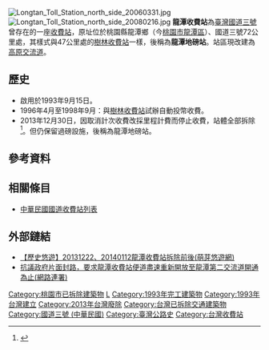 {{refimprove|time=2019-01-10T10:19:40+00:00}}
{{expand|time=2014-08-12T11:41:03+00:00}}
[[File:Longtan_Toll_Station_north_side_20060331.jpg|thumb]]
[[File:Longtan_Toll_Station_north_side_20080216.jpg|thumb]]
'''龍潭收費站'''為[[臺灣|臺灣]][[福爾摩沙高速公路|國道三號]]曾存在的一座[[收費站|收費站]]，原址位於桃園縣龍潭鄉（今[[桃園市|桃園市]][[龍潭區_(台灣)|龍潭區]]）、國道三號72公里處，其樣式與47公里處的[[樹林收費站|樹林收費站]]一樣，後稱為'''龍潭地磅站'''。站區現改建為[[高原交流道|高原交流道]]。

==歷史==
*啟用於1993年9月15日。
*1996年4月至1998年9月：與[[樹林收費站|樹林收費站]]試辦自動投幣收費。
*2013年12月30日，因取消計次收費改採里程計費而停止收費，站體全部拆除<ref>{{cite news|title=向收票亭道別，12月30日零時國道ETC全面實施|url=http://news.u-car.com.tw/22076.html|publisher=車壇新聞|date=2013-12-30|accessdate=2013-12-18}}</ref>。但仍保留過磅設施，後稱為龍潭地磅站。

{{Fwst|[[File:TWHW3.svg|30px]]'''龍潭收費站'''}}
{{Fwu|st|起點[[基金交流道|基金交流道]]
[[大溪區|大溪]]}}
{{Fwi|Full|68|龍潭}}
{{Fwh|st}}
{{Fwi2|fee|72龍潭收費站}}
{{Fwh|st}}
{{Fwm|TWHW3}}
{{Fwh|st}}
{{Fwi3|ser|關西}}
{{Fwh|st}}
{{Fwi|Full|79|關西}}
{{Fwd|st|[[竹林|竹林]] 
終點[[大鵬灣端|大鵬灣端]]}}
{{Fwed}}

== 參考資料 ==
{{reflist}}

== 相關條目 ==
*[[中華民國國道收費站列表|中華民國國道收費站列表]]

== 外部鏈結 ==
*[https://mnya.tw/yo/word/059.html 【歷史悠遊】20131222、20140112龍潭收費站拆除前後][https://mnya.tw/yo/ (萌芽悠遊網)]{{zh-tw}}
*[https://www.facebook.com/events/230267697147413/ 抗議政府片面封路，要求龍潭收費站便道盡速重新開放至龍潭第二交流道開通為止(網路連署)]{{zh-tw}}

[[Category:桃園市已拆除建築物|Category:桃園市已拆除建築物]]
[[Category:龍潭區_(臺灣)|L]]
[[Category:1993年完工建築物|Category:1993年完工建築物]]
[[Category:1993年台灣建立|Category:1993年台灣建立]]
[[Category:2013年台灣廢除|Category:2013年台灣廢除]]
[[Category:台灣已拆除交通建築物|Category:台灣已拆除交通建築物]]
[[Category:國道三號_(中華民國)|Category:國道三號 (中華民國)]]
[[Category:臺灣公路史|Category:臺灣公路史]]
[[Category:台灣收費站|Category:台灣收費站]]